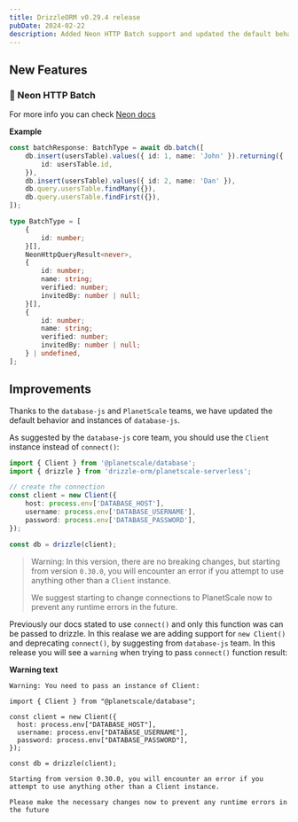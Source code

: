 ```yaml
---
title: DrizzleORM v0.29.4 release
pubDate: 2024-02-22
description: Added Neon HTTP Batch support and updated the default behavior and instances of database-js.
---
```


## New Features

### 🎉 Neon HTTP Batch

For more info you can check [Neon docs](https://neon.tech/docs/serverless/serverless-driver#issue-multiple-queries-with-the-transaction-function)

**Example**

```ts
const batchResponse: BatchType = await db.batch([
	db.insert(usersTable).values({ id: 1, name: 'John' }).returning({
		id: usersTable.id,
	}),
	db.insert(usersTable).values({ id: 2, name: 'Dan' }),
	db.query.usersTable.findMany({}),
	db.query.usersTable.findFirst({}),
]);
```

```ts
type BatchType = [
	{
		id: number;
	}[],
	NeonHttpQueryResult<never>,
	{
		id: number;
		name: string;
		verified: number;
		invitedBy: number | null;
	}[],
	{
		id: number;
		name: string;
		verified: number;
		invitedBy: number | null;
	} | undefined,
];
```

## Improvements

Thanks to the `database-js` and `PlanetScale` teams, we have updated the default behavior and instances of `database-js`.

As suggested by the `database-js` core team, you should use the `Client` instance instead of `connect()`:

```typescript
import { Client } from '@planetscale/database';
import { drizzle } from 'drizzle-orm/planetscale-serverless';

// create the connection
const client = new Client({
	host: process.env['DATABASE_HOST'],
	username: process.env['DATABASE_USERNAME'],
	password: process.env['DATABASE_PASSWORD'],
});

const db = drizzle(client);
```

> Warning: In this version, there are no breaking changes, but starting from version `0.30.0`, you will encounter an error if you attempt to use anything other than a `Client` instance.
>
> We suggest starting to change connections to PlanetScale now to prevent any runtime errors in the future.

Previously our docs stated to use `connect()` and only this function was can be passed to drizzle. In this realase we are adding support for `new Client()` and deprecating `connect()`, by suggesting from `database-js` team. In this release you will see a `warning` when trying to pass `connect()` function result:

**Warning text**

```mdx
Warning: You need to pass an instance of Client:

import { Client } from "@planetscale/database";

const client = new Client({
  host: process.env["DATABASE_HOST"],
  username: process.env["DATABASE_USERNAME"],
  password: process.env["DATABASE_PASSWORD"],
});

const db = drizzle(client);

Starting from version 0.30.0, you will encounter an error if you attempt to use anything other than a Client instance.

Please make the necessary changes now to prevent any runtime errors in the future
```

